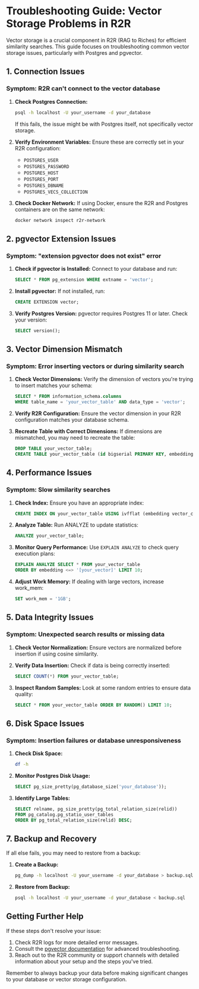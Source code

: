 # Troubleshooting Guide: Vector Storage Problems in R2R

Vector storage is a crucial component in R2R (RAG to Riches) for efficient similarity searches. This guide focuses on troubleshooting common vector storage issues, particularly with Postgres and pgvector.

## 1. Connection Issues

### Symptom: R2R can't connect to the vector database

1. **Check Postgres Connection:**
   ```bash
   psql -h localhost -U your_username -d your_database
   ```
   If this fails, the issue might be with Postgres itself, not specifically vector storage.

2. **Verify Environment Variables:**
   Ensure these are correctly set in your R2R configuration:
   - `POSTGRES_USER`
   - `POSTGRES_PASSWORD`
   - `POSTGRES_HOST`
   - `POSTGRES_PORT`
   - `POSTGRES_DBNAME`
   - `POSTGRES_VECS_COLLECTION`

3. **Check Docker Network:**
   If using Docker, ensure the R2R and Postgres containers are on the same network:
   ```bash
   docker network inspect r2r-network
   ```

## 2. pgvector Extension Issues

### Symptom: "extension pgvector does not exist" error

1. **Check if pgvector is Installed:**
   Connect to your database and run:
   ```sql
   SELECT * FROM pg_extension WHERE extname = 'vector';
   ```

2. **Install pgvector:**
   If not installed, run:
   ```sql
   CREATE EXTENSION vector;
   ```

3. **Verify Postgres Version:**
   pgvector requires Postgres 11 or later. Check your version:
   ```sql
   SELECT version();
   ```

## 3. Vector Dimension Mismatch

### Symptom: Error inserting vectors or during similarity search

1. **Check Vector Dimensions:**
   Verify the dimension of vectors you're trying to insert matches your schema:
   ```sql
   SELECT * FROM information_schema.columns
   WHERE table_name = 'your_vector_table' AND data_type = 'vector';
   ```

2. **Verify R2R Configuration:**
   Ensure the vector dimension in your R2R configuration matches your database schema.

3. **Recreate Table with Correct Dimensions:**
   If dimensions are mismatched, you may need to recreate the table:
   ```sql
   DROP TABLE your_vector_table;
   CREATE TABLE your_vector_table (id bigserial PRIMARY KEY, embedding vector(384));
   ```

## 4. Performance Issues

### Symptom: Slow similarity searches

1. **Check Index:**
   Ensure you have an appropriate index:
   ```sql
   CREATE INDEX ON your_vector_table USING ivfflat (embedding vector_cosine_ops);
   ```

2. **Analyze Table:**
   Run ANALYZE to update statistics:
   ```sql
   ANALYZE your_vector_table;
   ```

3. **Monitor Query Performance:**
   Use `EXPLAIN ANALYZE` to check query execution plans:
   ```sql
   EXPLAIN ANALYZE SELECT * FROM your_vector_table
   ORDER BY embedding <=> '[your_vector]' LIMIT 10;
   ```

4. **Adjust Work Memory:**
   If dealing with large vectors, increase work_mem:
   ```sql
   SET work_mem = '1GB';
   ```

## 5. Data Integrity Issues

### Symptom: Unexpected search results or missing data

1. **Check Vector Normalization:**
   Ensure vectors are normalized before insertion if using cosine similarity.

2. **Verify Data Insertion:**
   Check if data is being correctly inserted:
   ```sql
   SELECT COUNT(*) FROM your_vector_table;
   ```

3. **Inspect Random Samples:**
   Look at some random entries to ensure data quality:
   ```sql
   SELECT * FROM your_vector_table ORDER BY RANDOM() LIMIT 10;
   ```

## 6. Disk Space Issues

### Symptom: Insertion failures or database unresponsiveness

1. **Check Disk Space:**
   ```bash
   df -h
   ```

2. **Monitor Postgres Disk Usage:**
   ```sql
   SELECT pg_size_pretty(pg_database_size('your_database'));
   ```

3. **Identify Large Tables:**
   ```sql
   SELECT relname, pg_size_pretty(pg_total_relation_size(relid))
   FROM pg_catalog.pg_statio_user_tables
   ORDER BY pg_total_relation_size(relid) DESC;
   ```

## 7. Backup and Recovery

If all else fails, you may need to restore from a backup:

1. **Create a Backup:**
   ```bash
   pg_dump -h localhost -U your_username -d your_database > backup.sql
   ```

2. **Restore from Backup:**
   ```bash
   psql -h localhost -U your_username -d your_database < backup.sql
   ```

## Getting Further Help

If these steps don't resolve your issue:

1. Check R2R logs for more detailed error messages.
2. Consult the [pgvector documentation](https://github.com/pgvector/pgvector) for advanced troubleshooting.
3. Reach out to the R2R community or support channels with detailed information about your setup and the steps you've tried.

Remember to always backup your data before making significant changes to your database or vector storage configuration.
